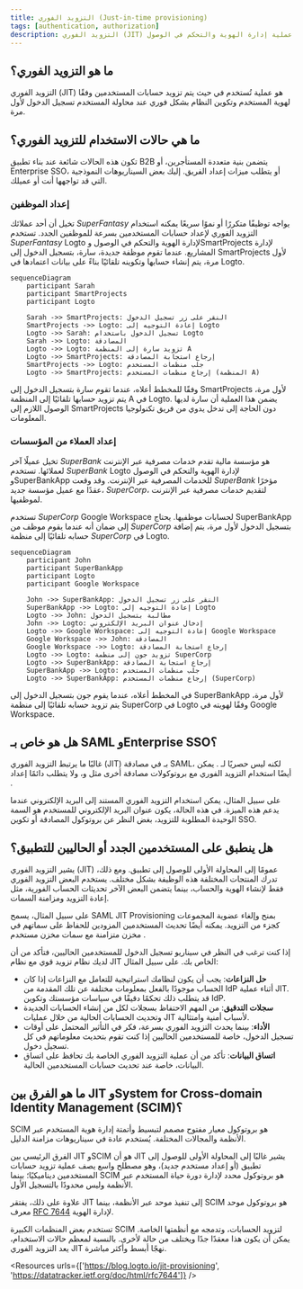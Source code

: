 ```yaml
---
title: التزويد الفوري (Just-in-time provisioning)
tags: [authentication, authorization]
description: التزويد الفوري (JIT) هو عملية إدارة الهوية والتحكم في الوصول (IAM) حيث يتم تزويد حسابات المستخدمين ديناميكيًا عند تسجيل دخول المستخدم لأول مرة.
---
```


## ما هو التزويد الفوري؟

التزويد الفوري (JIT) هو عملية تُستخدم في <Ref slug="iam" /> حيث يتم تزويد حسابات المستخدمين وفقًا لهوية المستخدم وتكوين النظام بشكل فوري عند محاولة المستخدم تسجيل الدخول لأول مرة.

## ما هي حالات الاستخدام للتزويد الفوري؟

تكون هذه الحالات شائعة عند بناء تطبيق B2B يتضمن بنية متعددة المستأجرين، أو Enterprise SSO، أو يتطلب ميزات إعداد الفريق. إليك بعض السيناريوهات النموذجية التي قد تواجهها أنت أو عميلك.

### إعداد الموظفين

تخيل أن أحد عملائك *SuperFantasy* يواجه توظيفًا متكررًا أو نموًا سريعًا يمكنه استخدام التزويد الفوري لإعداد حسابات المستخدمين بسرعة للموظفين الجدد. تستخدم *SuperFantasy* Logto لإدارة الهوية والتحكم في الوصول وSmartProjects لإدارة المشاريع. عندما تقوم موظفة جديدة، سارة، بتسجيل الدخول إلى SmartProjects لأول مرة، يتم إنشاء حسابها وتكوينه تلقائيًا بناءً على بيانات اعتمادها في Logto.

```mermaid
sequenceDiagram
    participant Sarah
    participant SmartProjects
    participant Logto

    Sarah ->> SmartProjects: النقر على زر تسجيل الدخول
    SmartProjects ->> Logto: إعادة التوجيه إلى Logto
    Logto ->> Sarah: تسجيل الدخول باستخدام Logto
    Sarah ->> Logto: المصادقة
    Logto ->> Logto: تزويد سارة إلى المنظمة A
    Logto ->> SmartProjects: إرجاع استجابة المصادقة
    SmartProjects ->> Logto: جلب منظمات المستخدم
    Logto ->> SmartProjects: إرجاع منظمات المستخدم (المنظمة A)
```

وفقًا للمخطط أعلاه، عندما تقوم سارة بتسجيل الدخول إلى SmartProjects لأول مرة، يتم تزويد حسابها تلقائيًا إلى المنظمة A في Logto. يضمن هذا العملية أن سارة لديها الوصول اللازم إلى SmartProjects دون الحاجة إلى تدخل يدوي من فريق تكنولوجيا المعلومات.

### إعداد العملاء من المؤسسات

تخيل عميلًا آخر *SuperBank* هو مؤسسة مالية تقدم خدمات مصرفية عبر الإنترنت لعملائها. تستخدم *SuperBank* Logto لإدارة الهوية والتحكم في الوصول وSuperBankApp للخدمات المصرفية عبر الإنترنت. وقد وقعت *SuperBank* مؤخرًا عقدًا مع عميل مؤسسة جديد، *SuperCorp*، لتقديم خدمات مصرفية عبر الإنترنت لموظفيها.

تستخدم *SuperCorp* Google Workspace لحسابات موظفيها. يحتاج SuperBankApp إلى ضمان أنه عندما يقوم موظف من *SuperCorp* بتسجيل الدخول لأول مرة، يتم إضافة حسابه تلقائيًا إلى منظمة *SuperCorp* في Logto.

```mermaid
sequenceDiagram
    participant John
    participant SuperBankApp
    participant Logto
    participant Google Workspace

    John ->> SuperBankApp: النقر على زر تسجيل الدخول
    SuperBankApp ->> Logto: إعادة التوجيه إلى Logto
    Logto ->> John: مطالبة بتسجيل الدخول
    John ->> Logto: إدخال عنوان البريد الإلكتروني
    Logto ->> Google Workspace: إعادة التوجيه إلى Google Workspace
    Google Workspace ->> John: المصادقة
    Google Workspace ->> Logto: إرجاع استجابة المصادقة
    Logto ->> Logto: تزويد جون إلى منظمة SuperCorp
    Logto ->> SuperBankApp: إرجاع استجابة المصادقة
    SuperBankApp ->> Logto: جلب منظمات المستخدم
    Logto ->> SuperBankApp: إرجاع منظمات المستخدم (SuperCorp)
```

في المخطط أعلاه، عندما يقوم جون بتسجيل الدخول إلى SuperBankApp لأول مرة، يتم تزويد حسابه تلقائيًا إلى منظمة SuperCorp في Logto وفقًا لهويته في Google Workspace.

## هل هو خاص بـ SAML وEnterprise SSO؟

غالبًا ما يرتبط التزويد الفوري (JIT) بـ <Ref slug="enterprise-sso" /> في مصادقة SAML، لكنه ليس حصريًا لـ <Ref slug="saml" />. يمكن أيضًا استخدام التزويد الفوري مع بروتوكولات مصادقة أخرى مثل <Ref slug="oauth-2.0" /> و<Ref slug="openid-connect" />، ولا يتطلب دائمًا إعداد <Ref slug="enterprise-sso" />.

على سبيل المثال، يمكن استخدام التزويد الفوري المستند إلى البريد الإلكتروني عندما يدعم <Ref slug="identity-provider" /> هذه الميزة. في هذه الحالة، يكون عنوان البريد الإلكتروني للمستخدم هو السمة الوحيدة المطلوبة للتزويد، بغض النظر عن بروتوكول المصادقة أو تكوين SSO.

## هل ينطبق على المستخدمين الجدد أو الحاليين للتطبيق؟

يشير التزويد الفوري (JIT) عمومًا إلى المحاولة الأولى للوصول إلى تطبيق. ومع ذلك، تدرك المنتجات المختلفة هذه الوظيفة بشكل مختلف. يستخدم البعض التزويد الفوري فقط لإنشاء الهوية والحساب، بينما يتضمن البعض الآخر تحديثات الحساب الفورية، مثل إعادة التزويد ومزامنة السمات.

على سبيل المثال، يسمح SAML JIT Provisioning بمنح وإلغاء عضوية المجموعات كجزء من التزويد. يمكنه أيضًا تحديث المستخدمين المزودين للحفاظ على سماتهم في مخزن <Ref slug="service-provider" /> متزامنة مع سمات مخزن مستخدم <Ref slug="identity-provider" />.

إذا كنت ترغب في النظر في سيناريو تسجيل الدخول للمستخدمين الحاليين، فتأكد من أن لديك نظام تزويد قوي مع نظام JIT الخاص بك. على سبيل المثال:

- **حل النزاعات**: يجب أن يكون لنظامك استراتيجية للتعامل مع النزاعات إذا كان الحساب موجودًا بالفعل بمعلومات مختلفة عن تلك المقدمة من IdP أثناء عملية JIT. قد يتطلب ذلك تحكمًا دقيقًا في سياسات مؤسستك وتكوين IdP.
- **سجلات التدقيق**: من المهم الاحتفاظ بسجلات لكل من إنشاء الحسابات الجديدة وتحديث الحسابات الحالية من خلال عمليات JIT لأسباب أمنية وامتثالية.
- **الأداء**: بينما يحدث التزويد الفوري بسرعة، فكر في التأثير المحتمل على أوقات تسجيل الدخول، خاصة للمستخدمين الحاليين إذا كنت تقوم بتحديث معلوماتهم في كل تسجيل دخول.
- **اتساق البيانات**: تأكد من أن عملية التزويد الفوري الخاصة بك تحافظ على اتساق البيانات، خاصة عند تحديث حسابات المستخدمين الحالية.

## ما هو الفرق بين JIT وSystem for Cross-domain Identity Management (SCIM)؟

SCIM هو بروتوكول معيار مفتوح مصمم لتبسيط وأتمتة إدارة هوية المستخدم عبر الأنظمة والمجالات المختلفة. يُستخدم عادة في سيناريوهات مزامنة الدليل.

الفرق الرئيسي بين JIT وSCIM هو أن JIT يشير غالبًا إلى المحاولة الأولى للوصول إلى تطبيق (أو إعداد مستخدم جديد)، وهو مصطلح واسع يصف عملية تزويد حسابات المستخدمين ديناميكيًا؛ بينما SCIM هو بروتوكول محدد لإدارة دورة حياة المستخدم عبر الأنظمة وليس محدودًا بالتسجيل الأول.

علاوة على ذلك، يفتقر JIT إلى تنفيذ موحد عبر الأنظمة، بينما SCIM هو بروتوكول موحد معرف [RFC 7644](https://datatracker.ietf.org/doc/html/rfc7644) لإدارة الهوية.

تستخدم بعض المنظمات الكبيرة SCIM لتزويد الحسابات، وتدمجه مع أنظمتها الخاصة. يمكن أن يكون هذا معقدًا جدًا ويختلف من حالة لأخرى. بالنسبة لمعظم حالات الاستخدام، يعد التزويد الفوري JIT نهجًا أبسط وأكثر مباشرة.

<Resources urls={['https://blog.logto.io/jit-provisioning', 'https://datatracker.ietf.org/doc/html/rfc7644']} />